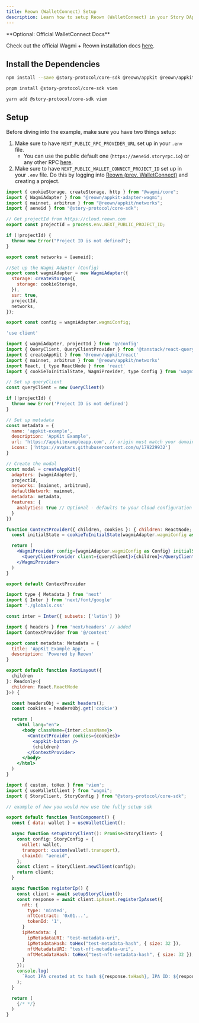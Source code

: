 ```yaml
---
title: Reown (WalletConnect) Setup
description: Learn how to setup Reown (WalletConnect) in your Story DApp.
---
```


<Note>
**Optional: Official WalletConnect Docs**

Check out the official Wagmi + Reown installation docs [here](https://docs.walletconnect.com/appkit/next/core/installation).

</Note>

## Install the Dependencies

<CodeGroup>

```bash npm
npm install --save @story-protocol/core-sdk @reown/appkit @reown/appkit-adapter-wagmi wagmi viem @tanstack/react-query
```

```bash pnpm
pnpm install @story-protocol/core-sdk viem
```

```bash yarn
yarn add @story-protocol/core-sdk viem
```

</CodeGroup>

## Setup

Before diving into the example, make sure you have two things setup:

1. Make sure to have `NEXT_PUBLIC_RPC_PROVIDER_URL` set up in your `.env` file.
   - You can use the public default one (`https://aeneid.storyrpc.io`) or any other RPC [here](/network/network-info/aeneid#rpcs).
2. Make sure to have `NEXT_PUBLIC_WALLET_CONNECT_PROJECT_ID` set up in your `.env` file. Do this by logging into [Reown (prev. WalletConnect)](https://reown.com/) and creating a project.

<CodeGroup>

```jsx config/index.tsx
import { cookieStorage, createStorage, http } from "@wagmi/core";
import { WagmiAdapter } from "@reown/appkit-adapter-wagmi";
import { mainnet, arbitrum } from "@reown/appkit/networks";
import { aeneid } from "@story-protocol/core-sdk";

// Get projectId from https://cloud.reown.com
export const projectId = process.env.NEXT_PUBLIC_PROJECT_ID;

if (!projectId) {
  throw new Error("Project ID is not defined");
}

export const networks = [aeneid];

//Set up the Wagmi Adapter (Config)
export const wagmiAdapter = new WagmiAdapter({
  storage: createStorage({
    storage: cookieStorage,
  }),
  ssr: true,
  projectId,
  networks,
});

export const config = wagmiAdapter.wagmiConfig;
```

```jsx context/index.tsx
'use client'

import { wagmiAdapter, projectId } from '@/config'
import { QueryClient, QueryClientProvider } from '@tanstack/react-query'
import { createAppKit } from '@reown/appkit/react'
import { mainnet, arbitrum } from '@reown/appkit/networks'
import React, { type ReactNode } from 'react'
import { cookieToInitialState, WagmiProvider, type Config } from 'wagmi'

// Set up queryClient
const queryClient = new QueryClient()

if (!projectId) {
  throw new Error('Project ID is not defined')
}

// Set up metadata
const metadata = {
  name: 'appkit-example',
  description: 'AppKit Example',
  url: 'https://appkitexampleapp.com', // origin must match your domain & subdomain
  icons: ['https://avatars.githubusercontent.com/u/179229932']
}

// Create the modal
const modal = createAppKit({
  adapters: [wagmiAdapter],
  projectId,
  networks: [mainnet, arbitrum],
  defaultNetwork: mainnet,
  metadata: metadata,
  features: {
    analytics: true // Optional - defaults to your Cloud configuration
  }
})

function ContextProvider({ children, cookies }: { children: ReactNode; cookies: string | null }) {
  const initialState = cookieToInitialState(wagmiAdapter.wagmiConfig as Config, cookies)

  return (
    <WagmiProvider config={wagmiAdapter.wagmiConfig as Config} initialState={initialState}>
      <QueryClientProvider client={queryClient}>{children}</QueryClientProvider>
    </WagmiProvider>
  )
}

export default ContextProvider
```

```jsx app/layout.tsx
import type { Metadata } from 'next'
import { Inter } from 'next/font/google'
import './globals.css'

const inter = Inter({ subsets: ['latin'] })

import { headers } from 'next/headers' // added
import ContextProvider from '@/context'

export const metadata: Metadata = {
  title: 'AppKit Example App',
  description: 'Powered by Reown'
}

export default function RootLayout({
  children
}: Readonly<{
  children: React.ReactNode
}>) {

  const headersObj = await headers();
  const cookies = headersObj.get('cookie')

  return (
    <html lang="en">
      <body className={inter.className}>
        <ContextProvider cookies={cookies}>
          <appkit-button />
          {children}
        </ContextProvider>
      </body>
    </html>
  )
}
```

```jsx TestComponent.tsx
import { custom, toHex } from 'viem';
import { useWalletClient } from "wagmi";
import { StoryClient, StoryConfig } from "@story-protocol/core-sdk";

// example of how you would now use the fully setup sdk

export default function TestComponent() {
  const { data: wallet } = useWalletClient();

  async function setupStoryClient(): Promise<StoryClient> {
    const config: StoryConfig = {
      wallet: wallet,
      transport: custom(wallet!.transport),
      chainId: "aeneid",
    };
    const client = StoryClient.newClient(config);
    return client;
  }

  async function registerIp() {
    const client = await setupStoryClient();
    const response = await client.ipAsset.registerIpAsset({
      nft: {
        type: 'minted',
        nftContract: '0x01...',
        tokenId: '1',
      }
      ipMetadata: {
        ipMetadataURI: "test-metadata-uri",
        ipMetadataHash: toHex("test-metadata-hash", { size: 32 }),
        nftMetadataURI: "test-nft-metadata-uri",
        nftMetadataHash: toHex("test-nft-metadata-hash", { size: 32 }),
      }
    });
    console.log(
      `Root IPA created at tx hash ${response.txHash}, IPA ID: ${response.ipId}`
    );
  }

  return (
    {/* */}
  )
}
```

</CodeGroup>
